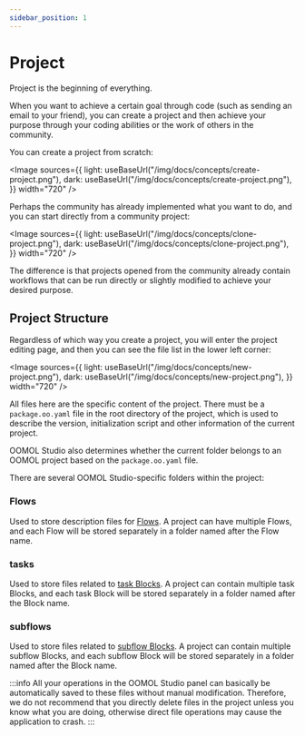 ```yaml
---
sidebar_position: 1
---
```



# Project

Project is the beginning of everything.

When you want to achieve a certain goal through code (such as sending an email to your friend), you can create a project and then achieve your purpose through your coding abilities or the work of others in the community.

You can create a project from scratch:

<Image
  sources={{
    light: useBaseUrl("/img/docs/concepts/create-project.png"),
    dark: useBaseUrl("/img/docs/concepts/create-project.png"),
  }}
  width="720"
/>

Perhaps the community has already implemented what you want to do, and you can start directly from a community project:

<Image
  sources={{
    light: useBaseUrl("/img/docs/concepts/clone-project.png"),
    dark: useBaseUrl("/img/docs/concepts/clone-project.png"),
  }}
  width="720"
/>

The difference is that projects opened from the community already contain workflows that can be run directly or slightly modified to achieve your desired purpose.

## Project Structure

Regardless of which way you create a project, you will enter the project editing page, and then you can see the file list in the lower left corner:

<Image
  sources={{
    light: useBaseUrl("/img/docs/concepts/new-project.png"),
    dark: useBaseUrl("/img/docs/concepts/new-project.png"),
  }}
  width="720"
/>

All files here are the specific content of the project. There must be a `package.oo.yaml` file in the root directory of the project, which is used to describe the version, initialization script and other information of the current project.

OOMOL Studio also determines whether the current folder belongs to an OOMOL project based on the `package.oo.yaml` file.

There are several OOMOL Studio-specific folders within the project:

### Flows

Used to store description files for [Flows](/docs/concepts/flow). A project can have multiple Flows, and each Flow will be stored separately in a folder named after the Flow name.

### tasks

Used to store files related to [task Blocks](/docs/concepts/block#task-blocks). A project can contain multiple task Blocks, and each task Block will be stored separately in a folder named after the Block name.

### subflows

Used to store files related to [subflow Blocks](/docs/concepts/block#subflow-blocks). A project can contain multiple subflow Blocks, and each subflow Block will be stored separately in a folder named after the Block name.

:::info
All your operations in the OOMOL Studio panel can basically be automatically saved to these files without manual modification.
Therefore, we do not recommend that you directly delete files in the project unless you know what you are doing, otherwise direct file operations may cause the application to crash.
:::